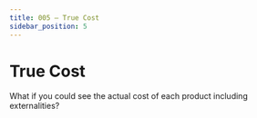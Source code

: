 ```yaml
---
title: 005 — True Cost
sidebar_position: 5
---
```


```{=mdx}
import MyEmbed from '/src/components/Embed'
```

# True Cost

What if you could see the actual cost of each product including externalities?

<MyEmbed src="https://www.figma.com/embed?embed_host=share&url=https%3A%2F%2Fwww.figma.com%2Ffile%2FcAgbLs3UzAI5TnmjOipjZ5%2FTrue-Cost%3Fnode-id%3D0%253A1" text="Loading True Cost..." />
